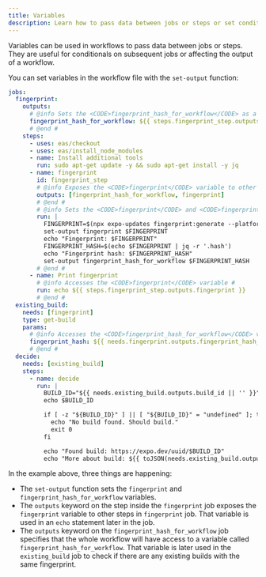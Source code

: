 ```yaml
---
title: Variables
description: Learn how to pass data between jobs or steps or set conditionals using variables in Workflows.
---
```


Variables can be used in workflows to pass data between jobs or steps. They are useful for conditionals on subsequent jobs or affecting the output of a workflow.

You can set variables in the workflow file with the `set-output` function:

```yaml .eas/workflows/variables.yaml
jobs:
  fingerprint:
    outputs:
      # @info Sets the <CODE>fingerprint_hash_for_workflow</CODE> as a variable #
      fingerprint_hash_for_workflow: ${{ steps.fingerprint_step.outputs.fingerprint_hash_for_workflow }}
      # @end #
    steps:
      - uses: eas/checkout
      - uses: eas/install_node_modules
      - name: Install additional tools
        run: sudo apt-get update -y && sudo apt-get install -y jq
      - name: fingerprint
        id: fingerprint_step
        # @info Exposes the <CODE>fingerprint</CODE> variable to other steps in this job. Also exposes the <CODE>fingerprint_hash_for_workflow</CODE> variable. #
        outputs: [fingerprint_hash_for_workflow, fingerprint]
        # @end #
        # @info Sets the <CODE>fingerprint</CODE> and <CODE>fingerprint_hash_for_workflow</CODE> variables #
        run: |
          FINGERPRINT=$(npx expo-updates fingerprint:generate --platform ios)
          set-output fingerprint $FINGERPRINT
          echo "Fingerprint: $FINGERPRINT"
          FINGERPRINT_HASH=$(echo $FINGERPRINT | jq -r '.hash')
          echo "Fingerprint hash: $FINGERPRINT_HASH"
          set-output fingerprint_hash_for_workflow $FINGERPRINT_HASH
        # @end #
      - name: Print fingerprint
        # @info Accesses the <CODE>fingerprint</CODE> variable #
        run: echo ${{ steps.fingerprint_step.outputs.fingerprint }}
        # @end #
  existing_build:
    needs: [fingerprint]
    type: get-build
    params:
      # @info Accesses the <CODE>fingerprint_hash_for_workflow</CODE> variable #
      fingerprint_hash: ${{ needs.fingerprint.outputs.fingerprint_hash_for_workflow }}
      # @end #
  decide:
    needs: [existing_build]
    steps:
      - name: decide
        run: |
          BUILD_ID="${{ needs.existing_build.outputs.build_id || '' }}"
          echo $BUILD_ID

          if [ -z "${BUILD_ID}" ] || [ "${BUILD_ID}" = "undefined" ]; then
            echo "No build found. Should build."
            exit 0
          fi

          echo "Found build: https://expo.dev/uuid/$BUILD_ID"
          echo "More about build: ${{ toJSON(needs.existing_build.outputs) }}"
```

In the example above, three things are happening:

- The `set-output` function sets the `fingerprint` and `fingerprint_hash_for_workflow` variables.
- The `outputs` keyword on the step inside the `fingerprint` job exposes the `fingerprint` variable to other steps in `fingerprint` job. That variable is used in an `echo` statement later in the job.
- The `outputs` keyword on the `fingerprint_hash_for_workflow` job specifies that the whole workflow will have access to a variable called `fingerprint_hash_for_workflow`. That variable is later used in the `existing_build` job to check if there are any existing builds with the same fingerprint.
